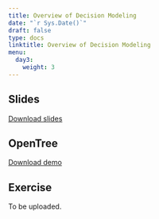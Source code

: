 ---
title: Overview of Decision Modeling
date: "`r Sys.Date()`"
draft: false
type: docs
linktitle: Overview of Decision Modeling
menu:
  day3:
    weight: 3
---
  
## Slides

[Download slides](../../../Course_Modularization/Intro, general, packages/DecisionModelingIntroSlides_Janssen.pptx)

## OpenTree

[Download demo](../../../Course_Modularization/Decision trees/Decision Tree HVE/solutions/decision_tree_HVE_OpenTree_solutions.Rmd)

## Exercise

To be uploaded.
